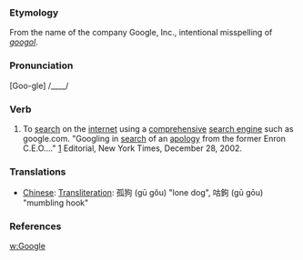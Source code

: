 ===Etymology===
From the name of the company Google, Inc., intentional misspelling of ''[[googol]]''.
===Pronunciation===
[Goo-gle] /____/
===Verb===
# To [[search]] on the [[internet]] using a [[comprehensive]] [[search engine]] such as google.com. "Googling in [[search]] of an [[apology]] from the former Enron C.E.O...." [http://www.nytimes.com/2002/12/28/opinion/28KELL.html?pagewanted=2&todaysheadlines] Editorial, New York Times, December 28, 2002.
===Translations===
*[[Chinese]]: [[Transliteration]]: 孤狗 (gū gǒu) "lone dog", 咕鉤 (gū gōu) "mumbling hook"
===References===
[[w:Google]]